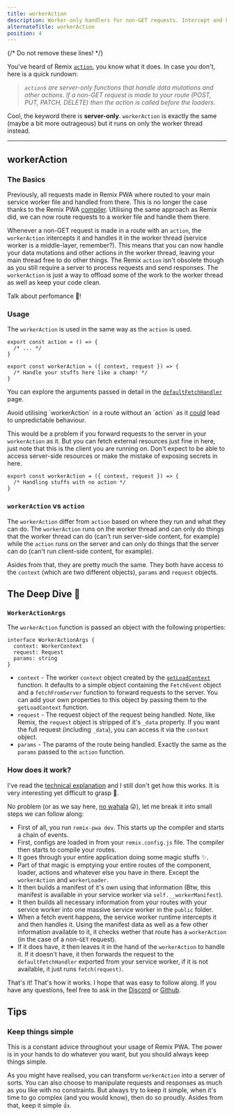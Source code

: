 ```yaml
---
title: workerAction
description: Worker-only handlers for non-GET requests. Intercept and handle requests meant for the action easily in the worker thread.
alternateTitle: workerAction
position: 4
---
```


{/* Do not remove these lines! */}

You've heard of Remix [`action`](https://remix.run/docs/en/main/route/action), you know what it does. In case you don't, here is a quick rundown:

> *`action`s are server-only functions that handle data mutations and other actions. If a non-GET request is made to your 
> route (POST, PUT, PATCH, DELETE) then the action is called before the loaders.*

Cool, the keyword there is **server-only**. `workerAction` is exactly the same (maybe a bit more outrageous) but it runs on only the worker thread instead.

---

## workerAction

### The Basics

Previously, all requests made in Remix PWA where routed to your main service worker file and handled from there. This is no longer the case thanks to the
Remix PWA [compiler](/docs/technical-explanation#compiler). Utilising the same approach as Remix did, we can now route requests to a worker file and handle them there.

Whenever a non-GET request is made in a route with an `action`, the `workerAction` intercepts it and handles it in the worker thread (service worker is a middle-layer, remember?). 
This means that you can now handle your data mutations and other actions in the worker thread, leaving your main thread free to do other things. The Remix `action` isn't obsolete though
as you still require a server to process requests and send responses. The `workerAction` is just a way to offload some of the work to the worker thread as well as keep your code clean.

Talk about perfomance :rocket:!

### Usage

The `workerAction` is used in the same way as the `action` is used. 

```tsx
export const action = () => {
  /* ... */
}

export const workerAction = ({ context, request }) => {
  /* Handle your stuffs here like a champ! */
}
```

You can explore the arguments passed in detail in the [`defaultFetchHandler`](/docs/default-fetch-handler#api) page.

<Warn>
Avoid utilising `workerAction` in a route without an `action` as it <u>could</u> lead to unpredictable behaviour.

This would be a problem if you forward requests to the server in your `workerAction` as it. But you can fetch external resources just fine in here,
just note that this is the client you are running on. Don't expect to be able to access server-side resources or make the mistake of exposing secrets in here.
</Warn> 

```tsx
export const workerAction = ({ context, request }) => {
  /* Handling stuffs with no action */
}
```

### `workerAction` vs `action`

The `workerAction` differ from `action` based on where they run and what they can do. The `workerAction` runs on the worker thread and can only do things that the worker thread can do (can't run server-side content, for example)
while the `action` runs on the server and can only do things that the server can do (can't run client-side content, for example).

Asides from that, they are pretty much the same. They both have access to the `context` (which are two different objects), `params` and `request` objects.

## The Deep Dive 🤿

### `WorkerActionArgs`

The `workerAction` function is passed an object with the following properties:

```tsx
interface WorkerActionArgs {
  context: WorkerContext
  request: Request
  params: string
}
```

- `context` - The worker `context` object created by the [`getLoadContext`](/docs/get-load-context) function. It defaults to a simple object containing
the `FetchEvent` object and a `fetchFromServer` function to forward requests to the server. You can add your own properties to this object by passing them to the `getLoadContext` function.
- `request` - The request object of the request being handled. Note, like Remix, the `request` object is stripped of it's `_data` property. If you want the full request (including `_data`), you can access it via the `context` object.
- `params` - The params of the route being handled. Exactly the same as the `params` passed to the `action` function.

### How does it work?

I've read the [technical explanation](/docs/technical-explanantion) and I still don't get how this works. It is very interesting yet difficult to grasp 🤯.

No problem (or as we say here, [no wahala](https://www.urbandictionary.com/define.php?term=no+wahala) 😜), let me break it into small steps we can follow along:

- First of all, you run `remix-pwa dev`. This starts up the compiler and starts a chain of events.
- First, configs are loaded in from your `remix.config.js` file. The compiler then starts to compile your routes.
- It goes through your entire application doing some magic stuffs ✨.
- Part of that magic is emptying your entire routes of the component, loader, actions and whatever else you have in there. Except the `workerAction` and `workerLoader`.
- It then builds a manifest of it's own using that information (Btw, this manifest is available in your service worker via `self.__workerManifest`).
- It then builds all necessary information from your routes with your service worker into one massive service worker in the `public` folder.
- When a fetch event happens, the service worker runtime intercepts it and then handles it. Using the manifest data as well as a few other information available to it,
it checks wether that route has a `workerAction` (in the case of a non-`GET` request).
- If it does have, it then leaves it in the hand of the `workerAction` to handle it. If it doesn't have, it then forwards the request to
the `defaultFetchHandler` exported from your service worker, if it is not available, it just runs `fetch(request)`.

That's it! That's how it works. I hope that was easy to follow along. If you have any questions, feel free to ask in the [Discord](https://rmx.as/discord) or [Github](https://github.com/remix-pwa/monorepo).

## Tips

### Keep things simple

This is a constant advice throughout your usage of Remix PWA. The power is in your hands to do whatever you want, but you should always keep things simple.

As you might have realised, you can transform `workerAction` into a server of sorts. You can also choose to manipulate requests and responses as much as you like
with no constraints. But always try to keep it simple, when it's time to go complex (and you would know), then do so proudly. Asides from that, keep it simple :+1:.
